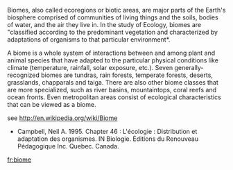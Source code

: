 Biomes, also called ecoregions or biotic areas, are major parts of the Earth's biosphere comprised of communities of living things and the soils, bodies of water, and the air they live in. In the study of Ecology, biomes are "classified according to the predominant vegetation and characterized by adaptations of organisms to that particular environment*.

A biome is a whole system of interactions between and among plant and animal species that have adapted to the particular physical conditions like climate (temperature, rainfall, solar exposure, etc.). Seven generally-recognized biomes are tundras, rain forests, temperate forests, deserts, grasslands, chapparals and taiga. There are also other biome classes that are more specialized, such as river basins, mountaintops, coral reefs and ocean fronts. Even metropolitan areas consist of ecological characteristics that can be viewed as a biome.

see http://en.wikipedia.org/wiki/Biome

* Campbell, Neil A.  1995.  Chapter 46 : L'écologie : Distribution et adaptation des organismes.  IN  Biologie.  Éditions du Renouveau Pédagogique Inc. Quebec. Canada.

[[fr:biome]]